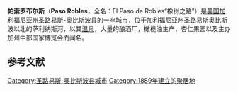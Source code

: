 {{Infobox Settlement
| name = 帕索罗布尔斯<br/>Paso Robles
| image_skyline = 
| imagesize = 
| image_caption = 
| image_flag = 
| image_shield = 
| image_map = San Luis Obispo County California Incorporated and Unincorporated areas El Paso de Robles (Paso Robles) Highlighted.svg
| pushpin_map = 
| pushpin_map_caption = 
| pushpin_label_position = 
| subdivision_type = 国家
| subdivision_name = {{USA}}
| subdivision_type1 = [[美国行政区划|州]]
| subdivision_name1 = [[加利福尼亚州|加利福尼亚州]]
| subdivision_type2 = [[加利福尼亚州各县列表|县]]
| subdivision_name2 =  [[圣路易斯-奥比斯波县|圣路易斯-奥比斯波县]]
| elevation_m = 223
| elevation_footnotes  =  <ref>{{Cite GNIS|254139|Paso Robles|accessdate=November 2, 2014}}</ref>
| area_total_km2 = 50.312
| area_total_sq_mi  = 19.425<ref>{{Cite US Gazetteer|2010|places|CA}}</ref>
| population_as_of = 2010年<ref name=quif>{{Cite web|url=http://quickfacts.census.gov/qfd/states/06/0622300.html|title=El Paso de Robles (Paso Robles) (city) QuickFacts|publisher=[[United_States_Census_Bureau|United States Census Bureau]]|accessdate=February 25, 2015|deadurl=yes|archiveurl=https://web.archive.org/web/20150329002549/http://quickfacts.census.gov/qfd/states/06/0622300.html|archivedate=2015年3月29日}}</ref>
| population_total = 29793
| population_density_km2 = auto
| timezone = [[太平洋標準時間|PST]]
| utc_offset = -8
| timezone_DST = [[PDT|PDT]]
| utc_offset_DST = -7
| latd = 35
| latm = 38
| lats = 27
| latNS = N
| longd = 120
| longm = 39
| longs = 14
| longEW = W
| website =  
}}
'''帕索罗布尔斯'''（'''Paso Robles'''，全名：El Paso de Robles“橡树之路”）是[[美国|美国]][[加利福尼亚州|加利福尼亚州]][[圣路易斯-奥比斯波县|圣路易斯-奥比斯波县]]的一座城市，位于加利福尼亚州圣路易斯奥比斯波以北的萨利纳斯河，以其[[温泉|温泉]]，大量的酿酒厂，橄榄油生产，杏仁果园以及主办加州中部国家博览会而闻名。

== 参考文献 ==
{{Reflist}}

{{聖路易斯-奧比斯保縣 (加利福尼亞州)}}
{{California-stub}}

[[Category:圣路易斯-奥比斯波县城市|Category:圣路易斯-奥比斯波县城市]]
[[Category:1889年建立的聚居地|Category:1889年建立的聚居地]]